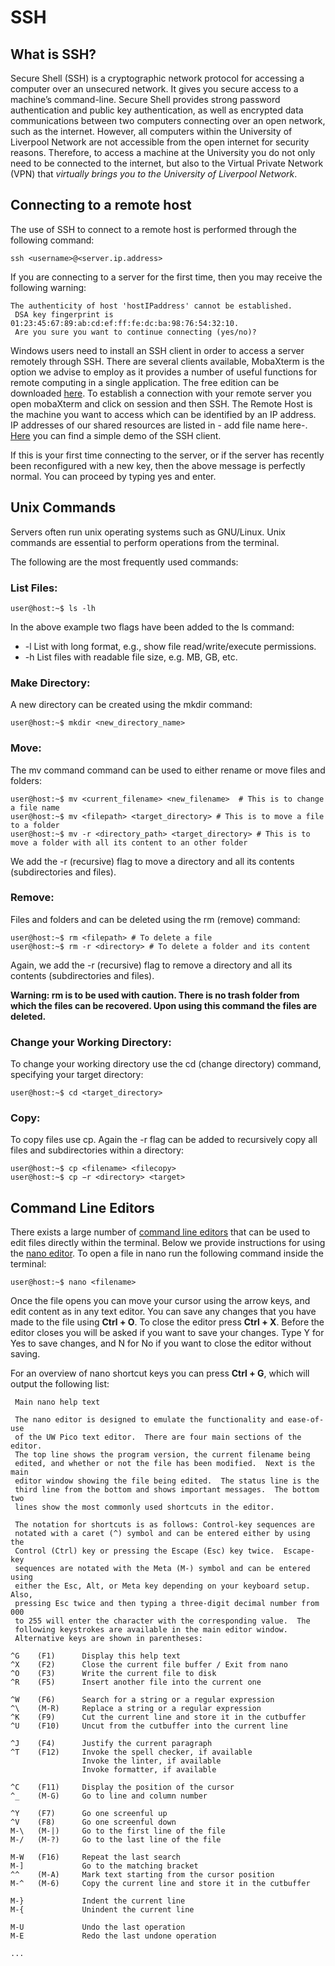 # SSH 

## What is SSH?

Secure Shell (SSH) is a cryptographic network protocol for accessing a computer over an unsecured network. It gives you secure access to a machine's command-line.
Secure Shell provides strong password authentication and public key authentication, as well as encrypted data communications between two computers connecting over an open network, such as the internet. However, all computers within the University of Liverpool Network are not accessible from the open internet for security reasons.
Therefore, to access a machine at the University you do not only need to be connected to the internet, but also to the Virtual Private Network (VPN) that *virtually brings you to the University of Liverpool Network*.  

## Connecting to a remote host

The use of SSH to connect to a remote host is performed through the following command:

```shell
ssh <username>@<server.ip.address>
```
  
If you are connecting to a server for the first time, then you may receive the following warning:

```
The authenticity of host 'hostIPaddress' cannot be established.
 DSA key fingerprint is 01:23:45:67:89:ab:cd:ef:ff:fe:dc:ba:98:76:54:32:10.
 Are you sure you want to continue connecting (yes/no)?
```
Windows users need to install an SSH client in order to access a server remotely through SSH. There are several clients available, MobaXterm is the option we advise to employ as it provides a number of useful functions for remote computing in a single application. 
The free edition can be downloaded [here](https://mobaxterm.mobatek.net/download.html). To establish a connection with your remote server you open mobaXterm and click on session and then SSH. The Remote Host is the machine you want to access which can be identified by an IP address. IP addresses of our shared resources are listed in - add file name here-.
[Here](https://mobaxterm.mobatek.net/demo.html) you can find a simple demo of the SSH client. 

If this is your first time connecting to the server, or if the server has recently been 
reconfigured with a new key, then the above message is perfectly normal. You can proceed by typing yes and enter.  

## Unix Commands

Servers often run unix operating systems such as GNU/Linux. Unix commands are essential to perform operations from the terminal.

The following are the most frequently used commands:

### List Files:
```shell
user@host:~$ ls -lh
```

In the above example two flags have been added to the ls command:

* -l List with long format, e.g., show file read/write/execute permissions.
* -h List files with readable file size, e.g. MB, GB, etc. 

### Make Directory:

A new directory can be created using the mkdir command:

```shell
user@host:~$ mkdir <new_directory_name>
```

### Move:

The mv command command can be used to either rename or move files and folders:

```shell
user@host:~$ mv <current_filename> <new_filename>  # This is to change a file name
user@host:~$ mv <filepath> <target_directory> # This is to move a file to a folder
user@host:~$ mv -r <directory_path> <target_directory> # This is to move a folder with all its content to an other folder 
```

We add the -r (recursive) flag to move a directory and all its contents (subdirectories and files). 

### Remove:

Files and folders and can be deleted using the rm (remove) command:

```shell
user@host:~$ rm <filepath> # To delete a file
user@host:~$ rm -r <directory> # To delete a folder and its content
```

Again, we add the -r (recursive) flag to remove a directory and all its contents (subdirectories and files). 

**Warning: rm is to be used with caution. There is no trash folder 
from which the files can be recovered. Upon using this command the files are deleted.** 

### Change your Working Directory:

To change your working directory use the cd (change directory) command, specifying your target directory:

```shell
user@host:~$ cd <target_directory>
```

### Copy:

To copy files use cp. Again the -r flag can be added to recursively copy all files and subdirectories within a directory:

```shell
user@host:~$ cp <filename> <filecopy>
user@host:~$ cp −r <directory> <target>
```

## Command Line Editors

There exists a large number of [command line editors](https://en.wikipedia.org/wiki/List_of_text_editors) 
that can be used to edit files directly within the terminal. Below we provide instructions for using the
[nano editor](https://www.nano-editor.org/). To open a file in nano run the following command inside the 
terminal:

```shell
user@host:~$ nano <filename>
```

Once the file opens you can move your cursor using the arrow keys, and edit content
as in any text editor. You can save any changes that you have made to the file
using **Ctrl + O**. To close the editor press **Ctrl + X**. Before the editor 
closes you will be asked if you want to save your changes. Type Y for Yes to
save changes, and N for No if you want to close the editor without saving.

For an overview of nano shortcut keys you can press **Ctrl + G**, which will output the following list:

```shell
 Main nano help text

 The nano editor is designed to emulate the functionality and ease-of-use
 of the UW Pico text editor.  There are four main sections of the editor.
 The top line shows the program version, the current filename being
 edited, and whether or not the file has been modified.  Next is the main
 editor window showing the file being edited.  The status line is the
 third line from the bottom and shows important messages.  The bottom two
 lines show the most commonly used shortcuts in the editor.

 The notation for shortcuts is as follows: Control-key sequences are
 notated with a caret (^) symbol and can be entered either by using the
 Control (Ctrl) key or pressing the Escape (Esc) key twice.  Escape-key
 sequences are notated with the Meta (M-) symbol and can be entered using
 either the Esc, Alt, or Meta key depending on your keyboard setup.  Also,
 pressing Esc twice and then typing a three-digit decimal number from 000
 to 255 will enter the character with the corresponding value.  The
 following keystrokes are available in the main editor window.
 Alternative keys are shown in parentheses:

^G    (F1)      Display this help text
^X    (F2)      Close the current file buffer / Exit from nano
^O    (F3)      Write the current file to disk
^R    (F5)      Insert another file into the current one

^W    (F6)      Search for a string or a regular expression
^\    (M-R)     Replace a string or a regular expression
^K    (F9)      Cut the current line and store it in the cutbuffer
^U    (F10)     Uncut from the cutbuffer into the current line

^J    (F4)      Justify the current paragraph
^T    (F12)     Invoke the spell checker, if available
                Invoke the linter, if available
                Invoke formatter, if available

^C    (F11)     Display the position of the cursor
^_    (M-G)     Go to line and column number

^Y    (F7)      Go one screenful up
^V    (F8)      Go one screenful down
M-\   (M-|)     Go to the first line of the file
M-/   (M-?)     Go to the last line of the file

M-W   (F16)     Repeat the last search
M-]             Go to the matching bracket
^^    (M-A)     Mark text starting from the cursor position
M-^   (M-6)     Copy the current line and store it in the cutbuffer

M-}             Indent the current line
M-{             Unindent the current line

M-U             Undo the last operation
M-E             Redo the last undone operation

...
```
